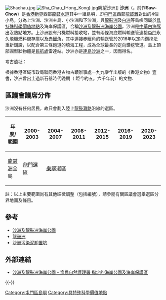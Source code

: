 {{Otheruses|other=沙洲的其他意思|沙洲 (消歧義)}}
{{Coord|22.3449|113.8897|type:landmark_region:HK|display=title}}
{{Infobox Islands
|name = 沙洲
|image name = Shachau(1).jpg
|image caption = 沙洲是一連島沙洲
|location = [[香港|香港]]西部
|area =
|highest mount = 沙洲
|elevation = {{Convert|50|m|ft|0|link=on}}
|Country heading = 地域
|country = 香港
|country admin divisions title = 分區
|country admin divisions = [[屯門區|屯門區]]
}}
[[File:Shachau.jpg|thumb]]
[[File:Sha_Chau_(Hong_Kong).jpg|thumb]]眺望沙洲]]
'''沙洲'''（{{lang-en|'''Sha Chau'''}}，前作'''Saw-Chow'''）是[[香港|香港]][[新界|新界]]西部[[龍鼓水道|龍鼓水道]]其中一組島嶼，即[[屯門區|屯門區]]西部[[龍鼓灘|龍鼓灘]]對出的4個小島，分為上沙洲、沙洲主島、小沙洲和下沙洲，與[[龍鼓洲|龍鼓洲]]及[[白洲_(香港)|白洲]]等島嶼同屬於[[具特殊科學價值地點|具特殊科學價值地點]]及海岸保護區，合稱[[沙洲及龍鼓洲海岸公園|沙洲及龍鼓洲海岸公園]]。沙洲是[[中華白海豚|中華白海豚]]出沒熱點地方。上沙洲設有飛機燃料接收站，並有兩條海底燃料輸送管連接[[屯門|屯門]]永久飛機燃料儲存庫以及[[赤鱲角|赤鱲角]]，其中連接赤鱲角的輸送管於2016年以定向鑽挖法重新舖設，以配合第三條跑道的填海工程，成為全球最長的定向鑽挖管道。島上頂部圓型狀物體是[[民航處|民航處]]雷達站。沙洲亦是[[連島沙洲|連島沙洲]]之一，因而得名。

考古遺址：

根據香港區域市政局聯同香港古物古蹟辦事處一九九零年出版的《香港文物》壹書，沙洲曾出土過新石器時代晚期（ 距今約五，六千年前）的文物.

==區議會議席分佈==
沙洲沒有任何居民，故只會劃入陸上[[龍鼓灘路|龍鼓灘路]]沿線的選區。

{| class=wikitable
!年度/範圍!!2000-2003!!2004-2007!!2008-2011!!2012-2015!!2016-2019!!2020-2023
|-
|[[龍鼓洲|龍鼓洲]]全島||[[龍門_(選區)|龍門]]選區||colspan=5|[[樂翠|樂翠]]選區
|}
註：以上主要範圍尚有其他細微調整（包括編號），請參閱有關區議會選舉選區分界地圖及條目。

==參考==
*[[沙洲及龍鼓洲海岸公園|沙洲及龍鼓洲海岸公園]]
*[[龍鼓洲|龍鼓洲]]
*[[沙洲污染泥卸置坑|沙洲污染泥卸置坑]]

==外部連結==
*[http://www.afcd.gov.hk/tc_chi/country/cou_vis/cou_vis_mar/cou_vis_mar_des/cou_vis_mar_des_sha.html 沙洲及龍鼓洲海岸公園 - 漁農自然護理署 指定的海岸公園及海岸保護區 ] {{Wayback|url=http://www.afcd.gov.hk/tc_chi/country/cou_vis/cou_vis_mar/cou_vis_mar_des/cou_vis_mar_des_sha.html |date=20071117165400 }}

{{HK-geo-stub}}

{{-}}
{{屯門區}}

[[Category:屯門區島嶼|Category:屯門區島嶼]]
[[Category:具特殊科學價值地點|Category:具特殊科學價值地點]]